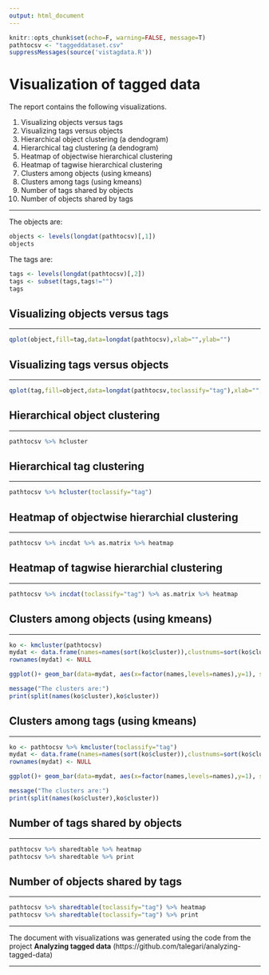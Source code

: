 ```yaml
---
output: html_document
---
```

```r
knitr::opts_chunk$set(echo=F, warning=FALSE, message=T)
pathtocsv <- "taggeddataset.csv"
suppressMessages(source('vistagdata.R'))
```

# Visualization of tagged data

The report contains the following visualizations.

1. Visualizing objects versus tags
2. Visualizing tags versus objects
3. Hierarchical object clustering (a dendogram)
4. Hierarchical tag clustering (a dendogram)
5. Heatmap of objectwise hierarchical clustering
6. Heatmap of tagwise hierarchical clustering
7. Clusters among objects (using kmeans)
8. Clusters among tags (using kmeans)
9. Number of tags shared by objects
10. Number of objects shared by tags

----

The objects are:
```r
objects <- levels(longdat(pathtocsv)[,1])
objects
```

The tags are:
```r
tags <- levels(longdat(pathtocsv)[,2])
tags <- subset(tags,tags!="")
tags
```

\newpage

## Visualizing objects versus tags

----

```r
qplot(object,fill=tag,data=longdat(pathtocsv),xlab="",ylab="")
```

\newpage

## Visualizing tags versus objects

----

```r
qplot(tag,fill=object,data=longdat(pathtocsv,toclassify="tag"),xlab="",ylab="")
```

\newpage

## Hierarchical object clustering

----


```r
pathtocsv %>% hcluster
```

\newpage

## Hierarchical tag clustering

----


```r
pathtocsv %>% hcluster(toclassify="tag")
```

\newpage

## Heatmap of objectwise hierarchial clustering

----

```r
pathtocsv %>% incdat %>% as.matrix %>% heatmap
```

\newpage

## Heatmap of tagwise hierarchial clustering

----

```r
pathtocsv %>% incdat(toclassify="tag") %>% as.matrix %>% heatmap
```

\newpage

## Clusters among objects (using kmeans)

----

```r
ko <- kmcluster(pathtocsv)
mydat <- data.frame(names=names(sort(ko$cluster)),clustnums=sort(ko$cluster))
rownames(mydat) <- NULL

ggplot()+ geom_bar(data=mydat, aes(x=factor(names,levels=names),y=1), stat="identity",fill=factor(mydat$clustnums))+ coord_flip()+ geom_text(data=mydat, aes(x=factor(names,levels=names), y=1, label=names),color="white",hjust=1)+ labs(x="",y="")+ theme_bw()+ theme(axis.ticks = element_blank(), axis.text.x = element_blank(),axis.text.y = element_blank())

message("The clusters are:")
print(split(names(ko$cluster),ko$cluster))
```

\newpage

## Clusters among tags (using kmeans)

----

```r
ko <- pathtocsv %>% kmcluster(toclassify="tag")
mydat <- data.frame(names=names(sort(ko$cluster)),clustnums=sort(ko$cluster))
rownames(mydat) <- NULL

ggplot()+ geom_bar(data=mydat, aes(x=factor(names,levels=names),y=1), stat="identity",fill=factor(mydat$clustnums))+ coord_flip()+ geom_text(data=mydat, aes(x=factor(names,levels=names), y=1, label=names),color="white",hjust=1)+ labs(x="",y="")+ theme_bw()+ theme(axis.ticks = element_blank(), axis.text.x = element_blank(),axis.text.y = element_blank())

message("The clusters are:")
print(split(names(ko$cluster),ko$cluster))
```

\newpage

## Number of tags shared by objects

----

```r
pathtocsv %>% sharedtable %>% heatmap
pathtocsv %>% sharedtable %>% print
```

\newpage

## Number of objects shared by tags

----

```r
pathtocsv %>% sharedtable(toclassify="tag") %>% heatmap
pathtocsv %>% sharedtable(toclassify="tag") %>% print
```

----

The document with visualizations was generated using the code from the project **Analyzing tagged data** (https://github.com/talegari/analyzing-tagged-data)

----